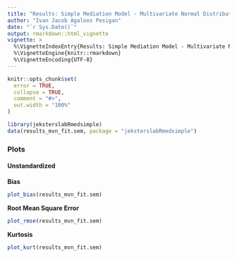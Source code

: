 ```yaml
---
title: "Results: Simple Mediation Model - Multivariate Normal Distribution - Complete Data - Fit Structural Equation Modeling"
author: "Ivan Jacob Agaloos Pesigan"
date: "`r Sys.Date()`"
output: rmarkdown::html_vignette
vignette: >
  %\VignetteIndexEntry{Results: Simple Mediation Model - Multivariate Normal Distribution - Complete Data - Fit Structural Equation Modeling}
  %\VignetteEngine{knitr::rmarkdown}
  %\VignetteEncoding{UTF-8}
---
```


```r
knitr::opts_chunk$set(
  error = TRUE,
  collapse = TRUE,
  comment = "#>",
  out.width = "100%"
)
```

```r
library(jeksterslabRmedsimple)
data(results_mvn_fit.sem, package = "jeksterslabRmedsimple")
```

### Plots

#### Unstandardized

**Bias**

```r
plot_bias(results_mvn_fit.sem)
```

**Root Mean Square Error**

```r
plot_rmse(results_mvn_fit.sem)
```

**Kurtosis**

```r
plot_kurt(results_mvn_fit.sem)
```
